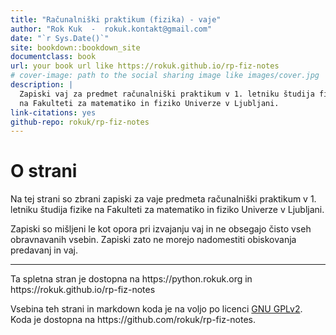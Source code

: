 ```yaml
--- 
title: "Računalniški praktikum (fizika) - vaje"
author: "Rok Kuk  -  rokuk.kontakt@gmail.com"
date: "`r Sys.Date()`"
site: bookdown::bookdown_site
documentclass: book
url: your book url like https://rokuk.github.io/rp-fiz-notes
# cover-image: path to the social sharing image like images/cover.jpg
description: |
  Zapiski vaj za predmet računalniški praktikum v 1. letniku študija fizike 
  na Fakulteti za matematiko in fiziko Univerze v Ljubljani.
link-citations: yes
github-repo: rokuk/rp-fiz-notes
---
```


# O strani {-}

Na tej strani so zbrani zapiski za vaje predmeta računalniški praktikum v 1. letniku študija fizike na Fakulteti za matematiko in fiziko Univerze v Ljubljani.

Zapiski so mišljeni le kot opora pri izvajanju vaj in ne obsegajo čisto vseh obravnavanih vsebin. Zapiski zato ne morejo nadomestiti obiskovanja predavanj in vaj.

___

Ta spletna stran je dostopna na https://python.rokuk.org in 
https://rokuk.github.io/rp-fiz-notes

Vsebina teh strani in markdown koda je na voljo po licenci [GNU GPLv2](https://github.com/rokuk/rp-fiz-notes/blob/main/LICENSE). Koda je dostopna na https://github.com/rokuk/rp-fiz-notes.

